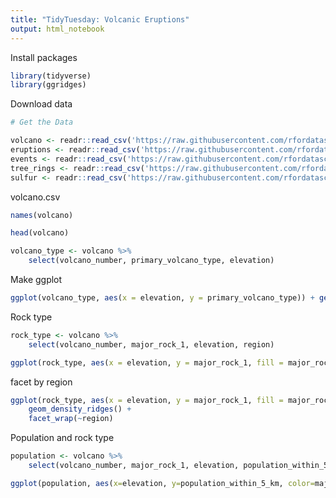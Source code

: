 ```yaml
---
title: "TidyTuesday: Volcanic Eruptions"
output: html_notebook
---
```


Install packages

```r
library(tidyverse)
library(ggridges)
```


Download data

```r
# Get the Data

volcano <- readr::read_csv('https://raw.githubusercontent.com/rfordatascience/tidytuesday/master/data/2020/2020-05-12/volcano.csv')
eruptions <- readr::read_csv('https://raw.githubusercontent.com/rfordatascience/tidytuesday/master/data/2020/2020-05-12/eruptions.csv')
events <- readr::read_csv('https://raw.githubusercontent.com/rfordatascience/tidytuesday/master/data/2020/2020-05-12/events.csv')
tree_rings <- readr::read_csv('https://raw.githubusercontent.com/rfordatascience/tidytuesday/master/data/2020/2020-05-12/tree_rings.csv')
sulfur <- readr::read_csv('https://raw.githubusercontent.com/rfordatascience/tidytuesday/master/data/2020/2020-05-12/sulfur.csv')

```

volcano.csv

```r
names(volcano)
```

```r
head(volcano)
```


```r
volcano_type <- volcano %>%
    select(volcano_number, primary_volcano_type, elevation)
```

Make ggplot

```r
ggplot(volcano_type, aes(x = elevation, y = primary_volcano_type)) + geom_density_ridges()
```

Rock type

```r
rock_type <- volcano %>%
    select(volcano_number, major_rock_1, elevation, region)
```



```r
ggplot(rock_type, aes(x = elevation, y = major_rock_1, fill = major_rock_1)) + geom_density_ridges()
```

facet by region

```r
ggplot(rock_type, aes(x = elevation, y = major_rock_1, fill = major_rock_1)) + 
    geom_density_ridges() +
    facet_wrap(~region)
```
































Population and rock type

```r
population <- volcano %>%
    select(volcano_number, major_rock_1, elevation, population_within_5_km)
```

```r
ggplot(population, aes(x=elevation, y=population_within_5_km, color=major_rock_1)) + geom_point()
```


